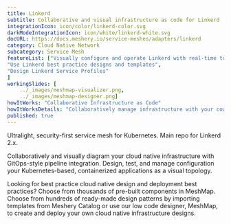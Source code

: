 ```yaml
---
title: Linkerd  
subtitle: Collaborative and visual infrastructure as code for Linkerd
integrationIcon: icon/color/linkerd-color.svg
darkModeIntegrationIcon: icon/white/linkerd-white.svg
docURL: https://docs.meshery.io/service-meshes/adapters/linkerd
category: Cloud Native Network
subcategory: Service Mesh
featureList: ["Visually configure and operate Linkerd with real-time topology",
"Use Linkerd best practice designs and templates",
"Design Linkerd Service Profiles"
]
workingSlides: [
    ../_images/meshmap-visualizer.png,
    ../_images/meshmap-designer.png]
howItWorks: "Collaborative Infrastructure as Code"
howItWorksDetails: "Collaboratively manage infrastructure with your coworkers synchronously sharing the same designs."
published: true
---
```

<p>
    Ultralight, security-first service mesh for Kubernetes. Main repo for Linkerd 2.x.
</p>
<p>
    Collaboratively and visually diagram your cloud native infrastructure with GitOps-style pipeline integration. Design, test, and manage configuration your Kubernetes-based, containerized applications as a visual topology.
</p>
<p>
    Looking for best practice cloud native design and deployment best practices? Choose from thousands of pre-built components in MeshMap. Choose from hundreds of ready-made design patterns by importing templates from Meshery Catalog or use our low code designer, MeshMap, to create and deploy your own cloud native infrastructure designs.
</p>